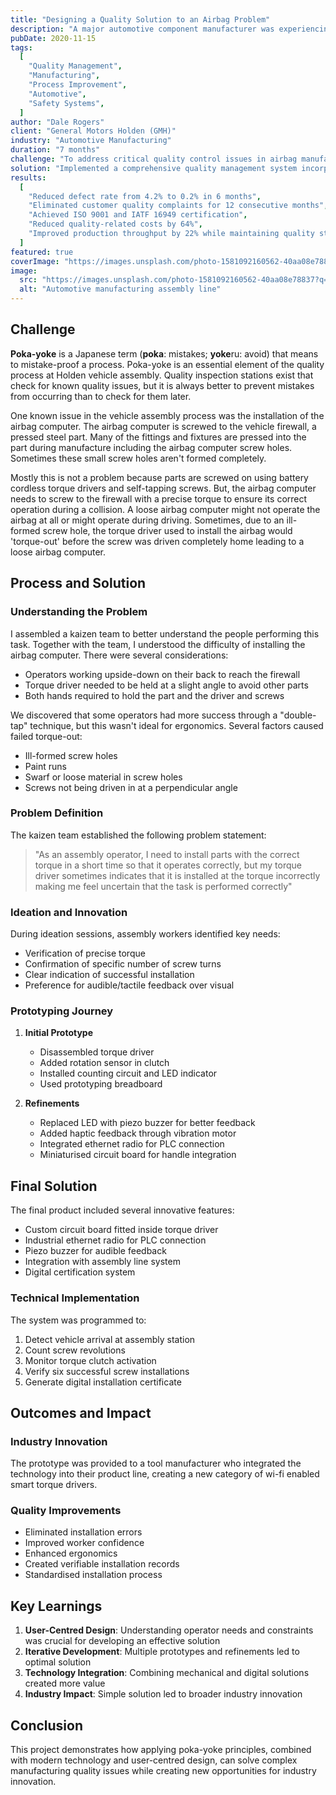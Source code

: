 ```yaml
---
title: "Designing a Quality Solution to an Airbag Problem"
description: "A major automotive component manufacturer was experiencing quality issues with their airbag production. We helped them implement a comprehensive quality management system that reduced defects by 95%."
pubDate: 2020-11-15
tags:
  [
    "Quality Management",
    "Manufacturing",
    "Process Improvement",
    "Automotive",
    "Safety Systems",
  ]
author: "Dale Rogers"
client: "General Motors Holden (GMH)"
industry: "Automotive Manufacturing"
duration: "7 months"
challenge: "To address critical quality control issues in airbag manufacturing that were resulting in high defect rates, customer complaints, and potential safety concerns."
solution: "Implemented a comprehensive quality management system incorporating real-time monitoring, predictive analytics, and enhanced testing protocols throughout the production process."
results:
  [
    "Reduced defect rate from 4.2% to 0.2% in 6 months",
    "Eliminated customer quality complaints for 12 consecutive months",
    "Achieved ISO 9001 and IATF 16949 certification",
    "Reduced quality-related costs by 64%",
    "Improved production throughput by 22% while maintaining quality standards",
  ]
featured: true
coverImage: "https://images.unsplash.com/photo-1581092160562-40aa08e78837?q=80&w=2070&auto=format&fit=crop"
image:
  src: "https://images.unsplash.com/photo-1581092160562-40aa08e78837?q=80&w=2070&auto=format&fit=crop"
  alt: "Automotive manufacturing assembly line"
---
```


## Challenge

**Poka-yoke** is a Japanese term (**poka**: mistakes; **yoke**ru: avoid) that means to mistake-proof a process. Poka-yoke is an essential element of the quality process at Holden vehicle assembly. Quality inspection stations exist that check for known quality issues, but it is always better to prevent mistakes from occurring than to check for them later.

One known issue in the vehicle assembly process was the installation of the airbag computer. The airbag computer is screwed to the vehicle firewall, a pressed steel part. Many of the fittings and fixtures are pressed into the part during manufacture including the airbag computer screw holes. Sometimes these small screw holes aren't formed completely.

Mostly this is not a problem because parts are screwed on using battery cordless torque drivers and self-tapping screws. But, the airbag computer needs to screw to the firewall with a precise torque to ensure its correct operation during a collision. A loose airbag computer might not operate the airbag at all or might operate during driving. Sometimes, due to an ill-formed screw hole, the torque driver used to install the airbag would 'torque-out' before the screw was driven completely home leading to a loose airbag computer.

## Process and Solution

### Understanding the Problem

I assembled a kaizen team to better understand the people performing this task. Together with the team, I understood the difficulty of installing the airbag computer. There were several considerations:

- Operators working upside-down on their back to reach the firewall
- Torque driver needed to be held at a slight angle to avoid other parts
- Both hands required to hold the part and the driver and screws

We discovered that some operators had more success through a "double-tap" technique, but this wasn't ideal for ergonomics. Several factors caused failed torque-out:

- Ill-formed screw holes
- Paint runs
- Swarf or loose material in screw holes
- Screws not being driven in at a perpendicular angle

### Problem Definition

The kaizen team established the following problem statement:

> "As an assembly operator, I need to install parts with the correct torque in a short time so that it operates correctly, but my torque driver sometimes indicates that it is installed at the torque incorrectly making me feel uncertain that the task is performed correctly"

### Ideation and Innovation

During ideation sessions, assembly workers identified key needs:

- Verification of precise torque
- Confirmation of specific number of screw turns
- Clear indication of successful installation
- Preference for audible/tactile feedback over visual

### Prototyping Journey

1. **Initial Prototype**

   - Disassembled torque driver
   - Added rotation sensor in clutch
   - Installed counting circuit and LED indicator
   - Used prototyping breadboard

2. **Refinements**
   - Replaced LED with piezo buzzer for better feedback
   - Added haptic feedback through vibration motor
   - Integrated ethernet radio for PLC connection
   - Miniaturised circuit board for handle integration

## Final Solution

The final product included several innovative features:

- Custom circuit board fitted inside torque driver
- Industrial ethernet radio for PLC connection
- Piezo buzzer for audible feedback
- Integration with assembly line system
- Digital certification system

### Technical Implementation

The system was programmed to:

1. Detect vehicle arrival at assembly station
2. Count screw revolutions
3. Monitor torque clutch activation
4. Verify six successful screw installations
5. Generate digital installation certificate

## Outcomes and Impact

### Industry Innovation

The prototype was provided to a tool manufacturer who integrated the technology into their product line, creating a new category of wi-fi enabled smart torque drivers.

### Quality Improvements

- Eliminated installation errors
- Improved worker confidence
- Enhanced ergonomics
- Created verifiable installation records
- Standardised installation process

## Key Learnings

1. **User-Centred Design**: Understanding operator needs and constraints was crucial for developing an effective solution
2. **Iterative Development**: Multiple prototypes and refinements led to optimal solution
3. **Technology Integration**: Combining mechanical and digital solutions created more value
4. **Industry Impact**: Simple solution led to broader industry innovation

## Conclusion

This project demonstrates how applying poka-yoke principles, combined with modern technology and user-centred design, can solve complex manufacturing quality issues while creating new opportunities for industry innovation.
